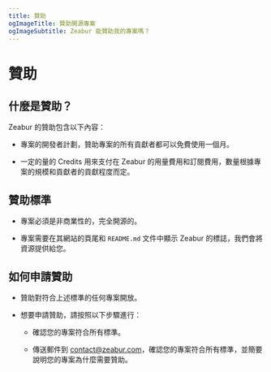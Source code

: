 ```yaml
---
title: 贊助
ogImageTitle: 贊助開源專案
ogImageSubtitle: Zeabur 能贊助我的專案嗎？
---
```


# 贊助

## 什麼是贊助？

Zeabur 的贊助包含以下內容：

- 專案的開發者計劃，贊助專案的所有貢獻者都可以免費使用一個月。

- 一定的量的 Credits 用來支付在 Zeabur 的用量費用和訂閱費用，數量根據專案的規模和貢獻者的貢獻程度而定。

## 贊助標準

- 專案必須是非商業性的，完全開源的。

- 專案需要在其網站的頁尾和 `README.md` 文件中顯示 Zeabur 的標誌，我們會將資源提供給您。

## 如何申請贊助

- 贊助對符合上述標準的任何專案開放。

- 想要申請贊助，請按照以下步驟進行：

    - 確認您的專案符合所有標準。

    - 傳送郵件到 contact@zeabur.com，確認您的專案符合所有標準，並簡要說明您的專案為什麼需要贊助。